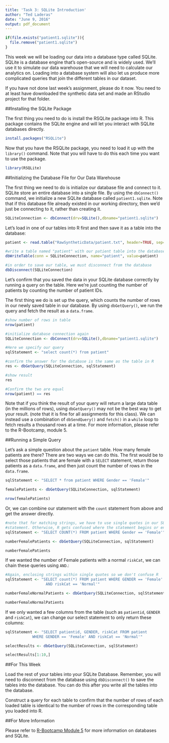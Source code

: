 ```yaml
---
title: 'Task 3: SQLite Introduction'
author: "Ted Laderas"
date: "June 9, 2016"
output: pdf_document
---
```


```r
if(file.exists("patient1.sqlite")){
  file.remove("patient1.sqlite")
}
```

This week we will be loading our data into a database type called SQLite. SQLite is a database engine that's open-source and is widely used. We'll use it to simulate our data warehouse that we will need to calculate our analytics on. Loading into a database system will also let us produce more complicated queries that join the different tables in our dataset. 

If you have not done last week's assignment, please do it now. You need to at least have downloaded the synthetic data set and made an RStudio project for that folder.

##Installing the SQLite Package

The first thing you need to do is install the RSQLite package into R. This package contains the SQLite engine and will let you interact with SQLite databases directly.

```r
install.packages("RSQLite")
```

Now that you have the RSQLite package, you need to load it up with the `library()` command. Note that you will have to do this each time you want to use the package.

```r
library(RSQLite)
```

##Initializing the Database File for Our Data Warehouse

The first thing we need to do is initialize our database file and connect to it. SQLite store an entire database into a single file. By using the `dbConnect()` command, we initialize a new SQLite database called `patient1.sqlite`. Note that if this database file already existed in our working directory, then we'd just be connecting to it, rather than creating it.

```r
SQLiteConnection <- dbConnect(drv=SQLite(),dbname="patient1.sqlite")
```

Let's load in one of our tables into R first and then save it as a table into the database:

```r
patient <- read.table("RawSyntheticData/patient.txt", header=TRUE, sep="|")

#write a table named "patient" with our patient table into the database
dbWriteTable(conn = SQLiteConnection, name="patient", value=patient)

#in order to save our table, we must disconnect from the database
dbDisconnect(SQLiteConnection)
```

Let's confirm that you saved the data in your SQLite database correctly by running a query on the table. Here we're just counting the number of patients by counting the number of patient IDs.

The first thing we do is set up the query, which counts the number of rows in our newly saved table in our database. By using `dbGetQuery()`, we run the query and fetch the result as a `data.frame`. 

```r
#show number of rows in table
nrow(patient)

#initialize database connection again
SQLiteConnection <- dbConnect(drv=SQLite(),dbname="patient1.sqlite")

#Here we specify our query 
sqlStatement <- "select count(*) from patient"

#confirm the answer for the database is the same as the table in R
res <- dbGetQuery(SQLiteConnection, sqlStatement)

#show result
res

#Confirm the two are equal
nrow(patient) == res
```

Note that if you think the result of your query will return a large data table (in the millions of rows), using `dbGetQuery()` may not be the best way to get your result. (note that it is fine for all assignments for this class).  We can instead use a combination of `dbSendQuery()` and `fetch()` in a `while` loop to fetch results a thousand rows at a time. For more information, please refer to the R-Bootcamp, module 5.

##Running a Simple Query

Let's ask a simple question about the `patient` table. How many female patients are there? There are two ways we can do this. The first would be to select those patients that are female with a `SELECT` statement, return those patients as a `data.frame`, and then just count the number of rows in the `data.frame`.

```r
sqlStatement <- "SELECT * from patient WHERE Gender == 'Female'"

femalePatients <- dbGetQuery(SQLiteConnection, sqlStatement)

nrow(femalePatients)
```

Or, we can combine our statement with the `count` statement from above and get the answer directly.

```r
#note that for matching strings, we have to use single quotes in our SQL
#statement. Otherwise, R gets confused where the statement begins or ends.
sqlStatement <- "SELECT COUNT(*) FROM patient WHERE Gender == 'Female'"

numberFemalePatients <- dbGetQuery(SQLiteConnection, sqlStatement)

numberFemalePatients
```

If we wanted the number of Female patients with a normal `riskCat`, we can chain these queries using `AND`.:

```r
#Again, enclosing strings within single quotes so we don't confuse R
sqlStatement <- "SELECT count(*) FROM patient WHERE GENDER == 'Female' 
                  AND riskCat == 'Normal'"

numberFemaleNormalPatients <- dbGetQuery(SQLiteConnection, sqlStatement)

numberFemaleNormalPatients
```

If we only wanted a few columns from the table (such as `patientid`, `GENDER` and `riskCat`), we can change our select statement to only return these columns:

```r
sqlStatement <- "SELECT patientid, GENDER, riskCat FROM patient 
            WHERE GENDER == 'Female' AND riskCat == 'Normal'"

selectResults <- dbGetQuery(SQLiteConnection, sqlStatement)

selectResults[1:10,]
```

##For This Week

Load the rest of your tables into your SQLite Database. Remember, you will need to disconnect from the database using `dbDisconnect()` to save the tables into the database. You can do this after you write all the tables into the database. 

Construct a query for each table to confirm that the number of rows of each loaded table is identical to the number of rows in the corresponding table you loaded into R.  

##For More Information

Please refer to [R-Bootcamp Module 5](https://github.com/laderast/r-bootcamp/tree/master/module5) for more information on databases and SQLite.